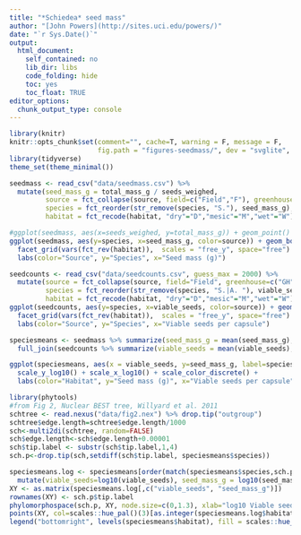 ```yaml
---
title: "*Schiedea* seed mass"
author: "[John Powers](http://sites.uci.edu/powers/)"
date: "`r Sys.Date()`"
output:
  html_document:
    self_contained: no
    lib_dir: libs
    code_folding: hide
    toc: yes
    toc_float: TRUE
editor_options: 
  chunk_output_type: console
---
```


```r
library(knitr)
knitr::opts_chunk$set(comment="", cache=T, warning = F, message = F, 
                      fig.path = "figures-seedmass/", dev = "svglite", dev.args=list(fix_text_size=FALSE))
library(tidyverse)
theme_set(theme_minimal())
```

```r
seedmass <- read_csv("data/seedmass.csv") %>% 
  mutate(seed_mass_g = total_mass_g / seeds_weighed,
         source = fct_collapse(source, field=c("Field","F"), greenhouse="GH"),
         species = fct_reorder(str_remove(species, "S."), seed_mass_g),
         habitat = fct_recode(habitat, "dry"="D","mesic"="M","wet"="W"))

#ggplot(seedmass, aes(x=seeds_weighed, y=total_mass_g)) + geom_point()
ggplot(seedmass, aes(y=species, x=seed_mass_g, color=source)) + geom_boxplot(outlier.size = 0.3) +
  facet_grid(vars(fct_rev(habitat)),  scales = "free_y", space="free") + 
  labs(color="Source", y="Species", x="Seed mass (g)")
```

```r
seedcounts <- read_csv("data/seedcounts.csv", guess_max = 2000) %>% 
  mutate(source = fct_collapse(source, field="Field", greenhouse=c("GH","Source?")),
         species = fct_reorder(str_remove(species, "S.|A. "), viable_seeds),
         habitat = fct_recode(habitat, "dry"="D","mesic"="M","wet"="W"))
ggplot(seedcounts, aes(y=species, x=viable_seeds, color=source)) + geom_boxplot(outlier.size = 0.3) +
  facet_grid(vars(fct_rev(habitat)),  scales = "free_y", space="free") + 
  labs(color="Source", y="Species", x="Viable seeds per capsule")
```

```r
speciesmeans <- seedmass %>% summarize(seed_mass_g = mean(seed_mass_g), .by=c(species, habitat)) %>% 
  full_join(seedcounts %>% summarize(viable_seeds = mean(viable_seeds), .by=species))

ggplot(speciesmeans, aes(x = viable_seeds, y=seed_mass_g, label=species, color=habitat)) + geom_text(fontface=2) + 
  scale_y_log10() + scale_x_log10() + scale_color_discrete() +
  labs(color="Habitat", y="Seed mass (g)", x="Viable seeds per capsule")
```

```r
library(phytools)
#from Fig 2, Nuclear BEST tree, Willyard et al. 2011
schtree <- read.nexus("data/fig2.nex") %>% drop.tip("outgroup")
schtree$edge.length=schtree$edge.length/1000
sch<-multi2di(schtree, random=FALSE)
sch$edge.length<-sch$edge.length+0.00001
sch$tip.label <- substr(sch$tip.label,1,4)
sch.p<-drop.tip(sch,setdiff(sch$tip.label, speciesmeans$species))

speciesmeans.log <- speciesmeans[order(match(speciesmeans$species,sch.p$tip.label)),] %>% 
  mutate(viable_seeds=log10(viable_seeds), seed_mass_g = log10(seed_mass_g)) 
XY <- as.matrix(speciesmeans.log[,c("viable_seeds", "seed_mass_g")])
rownames(XY) <- sch.p$tip.label
phylomorphospace(sch.p, XY, node.size=c(0,1.3), xlab="log10 Viable seeds per capsule", ylab="log10 Seed mass (g)")
points(XY, col=scales::hue_pal()(3)[as.integer(speciesmeans.log$habitat)], pch=19)
legend("bottomright", levels(speciesmeans$habitat), fill = scales::hue_pal()(3), title="Habitat")
```

